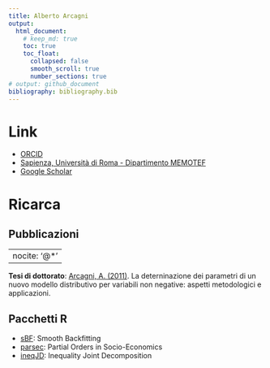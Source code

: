 ```yaml
---
title: Alberto Arcagni
output:
  html_document:
    # keep_md: true
    toc: true
    toc_float:
      collapsed: false
      smooth_scroll: true
      number_sections: true
# output: github_document
bibliography: bibliography.bib
---
```


# Link

* [ORCID](https://orcid.org/0000-0003-4170-1447)
* [Sapienza, Università di Roma - Dipartimento MEMOTEF](https://web.uniroma1.it/memotef/users/arcagni-alberto)
* [Google Scholar](https://scholar.google.it/citations?user=0PfEpdkAAAAJ&hl=it)

<!--
# Didattica

## Sapienza

### Statistica corso base

### Computational Tools For Finance

### Dottorato
-->

# Ricarca

## Pubblicazioni

---
nocite: '@*'
---
<div id="refs"></div>

**Tesi di dottorato**:
[Arcagni, A. (2011)](https://boa.unimib.it/handle/10281/25757). La deterninazione dei parametri di un nuovo modello distributivo per variabili non negative: aspetti metodologici e applicazioni.

## Pacchetti R

* [sBF](https://cran.r-project.org/web/packages/sBF/index.html): Smooth Backfitting
* [parsec](https://cran.r-project.org/web/packages/parsec/index.html): Partial Orders in Socio-Economics
* [ineqJD](https://cran.r-project.org/web/packages/ineqJD/index.html): Inequality Joint Decomposition